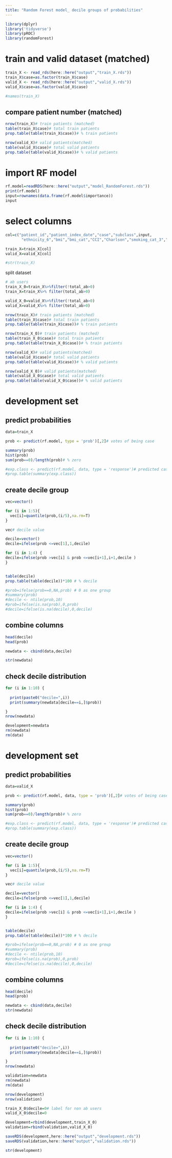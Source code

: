 ```yaml
---
title: "Random Forest model_ decile groups of probabilities"
---
```


```r
library(dplyr)
library('tidyverse')
library(pROC)
library(randomForest)

```

# train and valid dataset (matched)
```r
train_X <- read_rds(here::here("output","train_X.rds"))
train_X$case=as.factor(train_X$case)
valid_X <- read_rds(here::here("output","valid_X.rds"))
valid_X$case=as.factor(valid_X$case)

#names(train_X)
```

## compare patient number (matched)
```r

nrow(train_X)# train patients (matched)
table(train_X$case)# total train patients
prop.table(table(train_X$case))# % train patients

nrow(valid_X)# valid patients(matched)
table(valid_X$case)# total valid patients
prop.table(table(valid_X$case))# % valid patients
```




# import RF model
```r
rf.model=readRDS(here::here("output","model_RandomForest.rds"))
print(rf.model)
input=rownames(data.frame(rf.model$importance))
input
```

# select columns
```r
col=c("patient_id","patient_index_date","case","subclass",input,
       "ethnicity_6","bmi","bmi_cat","CCI","Charlson","smoking_cat_3","imd","care_home","covrx_ever","flu_vaccine","care_home_type","hospital_counts")

train_X=train_X[col]
valid_X=valid_X[col]

#str(train_X)
```

split dataset
```r
# ab users
train_X_0=train_X%>%filter(!total_ab>0)
train_X=train_X%>% filter(total_ab>0)

valid_X_0=valid_X%>%filter(!total_ab>0)
valid_X=valid_X%>% filter(total_ab>0)
```

```r
nrow(train_X)# train patients (matched)
table(train_X$case)# total train patients
prop.table(table(train_X$case))# % train patients

nrow(train_X_0)# train patients (matched)
table(train_X_0$case)# total train patients
prop.table(table(train_X_0$case))# % train patients

nrow(valid_X)# valid patients(matched)
table(valid_X$case)# total valid patients
prop.table(table(valid_X$case))# % valid patients

nrow(valid_X_0)# valid patients(matched)
table(valid_X_0$case)# total valid patients
prop.table(table(valid_X_0$case))# % valid patients
```


# development set
## predict probabilities 
```r
data=train_X

prob <- predict(rf.model, type = 'prob')[,2]# votes of being case

summary(prob)
hist(prob)
sum(prob==0)/length(prob)# % zero

#exp.class <- predict(rf.model, data, type = 'response')# predicted case/control
#prop.table(summary(exp.class))
```

## create decile group
```r

vec=vector()

for (i in 1:5){
  vec[i]=quantile(prob,(i/5),na.rm=T)
}

vec# decile value

decile=vector()
decile=ifelse(prob <=vec[1],1,decile)

for (i in 1:4) {
decile=ifelse(prob >vec[i] & prob <=vec[i+1],i+1,decile )  
}


table(decile)
prop.table(table(decile))*100 # % decile

#prob=ifelse(prob==0,NA,prob) # 0 as one group
#summary(prob)
#decile <- ntile(prob,10)
#prob=ifelse(is.na(prob),0,prob)
#decile=ifelse(is.na(decile),0,decile)
```

## combine columns
```r
head(decile)
head(prob)

newdata <- cbind(data,decile)

str(newdata)
```

## check decile distribution
```r
for (i in 1:10) {
  
  print(paste0("decile=",i))
  print(summary(newdata[decile==i,]$prob))

}
nrow(newdata)

development=newdata
rm(newdata)
rm(data)
```


# development set
## predict probabilities 
```r
data=valid_X

prob <- predict(rf.model, data, type = 'prob')[,2]# votes of being case

summary(prob)
hist(prob)
sum(prob==0)/length(prob)# % zero

#exp.class <- predict(rf.model, data, type = 'response')# predicted case/control
#prop.table(summary(exp.class))
```

## create decile group
```r

vec=vector()

for (i in 1:5){
  vec[i]=quantile(prob,(i/5),na.rm=T)
}

vec# decile value

decile=vector()
decile=ifelse(prob <=vec[1],1,decile)

for (i in 1:4) {
decile=ifelse(prob >vec[i] & prob <=vec[i+1],i+1,decile )  
}


table(decile)
prop.table(table(decile))*100 # % decile

#prob=ifelse(prob==0,NA,prob) # 0 as one group
#summary(prob)
#decile <- ntile(prob,10)
#prob=ifelse(is.na(prob),0,prob)
#decile=ifelse(is.na(decile),0,decile)
```

## combine columns
```r
head(decile)
head(prob)

newdata <- cbind(data,decile)
str(newdata)
```

## check decile distribution
```r
for (i in 1:10) {
  
  print(paste0("decile=",i))
  print(summary(newdata[decile==i,]$prob))

}
nrow(newdata)

validation=newdata
rm(newdata)
rm(data)
```


```r
nrow(development)
nrow(validation)
```

```r
train_X_0$decile=0# label for non ab users
valid_X_0$decile=0

development=rbind(development,train_X_0)
validation=rbind(validation,valid_X_0)
```


```r
saveRDS(development,here::here("output","development.rds"))
saveRDS(validation,here::here("output","validation.rds"))

str(development)
```

